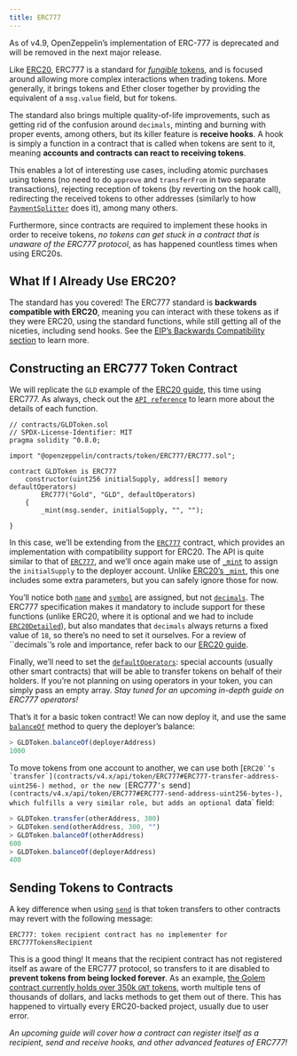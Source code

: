 ```yaml
---
title: ERC777
---
```


<Callout type='warn'>
As of v4.9, OpenZeppelin’s implementation of ERC-777 is deprecated and will be removed in the next major release.
</Callout>

Like [ERC20](erc20), ERC777 is a standard for [_fungible_ tokens](tokens#different-kinds-of-tokens), and is focused around allowing more complex interactions when trading tokens. More generally, it brings tokens and Ether closer together by providing the equivalent of a `msg.value` field, but for tokens.

The standard also brings multiple quality-of-life improvements, such as getting rid of the confusion around `decimals`, minting and burning with proper events, among others, but its killer feature is **receive hooks**. A hook is simply a function in a contract that is called when tokens are sent to it, meaning **accounts and contracts can react to receiving tokens**.

This enables a lot of interesting use cases, including atomic purchases using tokens (no need to do `approve` and `transferFrom` in two separate transactions), rejecting reception of tokens (by reverting on the hook call), redirecting the received tokens to other addresses (similarly to how [`PaymentSplitter`](api:payment#PaymentSplitter) does it), among many others.

Furthermore, since contracts are required to implement these hooks in order to receive tokens, _no tokens can get stuck in a contract that is unaware of the ERC777 protocol_, as has happened countless times when using ERC20s.

## What If I Already Use ERC20?

The standard has you covered! The ERC777 standard is **backwards compatible with ERC20**, meaning you can interact with these tokens as if they were ERC20, using the standard functions, while still getting all of the niceties, including send hooks. See the [EIP’s Backwards Compatibility section](https://eips.ethereum.org/EIPS/eip-777#backward-compatibility) to learn more.

## Constructing an ERC777 Token Contract

We will replicate the `GLD` example of the [ERC20 guide](erc20#constructing-an-erc20-token-contract), this time using ERC777. As always, check out the [`API reference`](contracts/v4.x/api/token/ERC777) to learn more about the details of each function.

```solidity
// contracts/GLDToken.sol
// SPDX-License-Identifier: MIT
pragma solidity ^0.8.0;

import "@openzeppelin/contracts/token/ERC777/ERC777.sol";

contract GLDToken is ERC777
    constructor(uint256 initialSupply, address[] memory defaultOperators)
        ERC777("Gold", "GLD", defaultOperators)
    {
        _mint(msg.sender, initialSupply, "", "");

}
```

In this case, we’ll be extending from the [`ERC777`](contracts/v4.x/api/token/ERC777#ERC777) contract, which provides an implementation with compatibility support for ERC20. The API is quite similar to that of [`ERC777`](contracts/v4.x/api/token/ERC777#ERC777), and we’ll once again make use of [`_mint`](contracts/v4.x/api/token/ERC777#ERC777-_mint-address-address-uint256-bytes-bytes-) to assign the `initialSupply` to the deployer account. Unlike [ERC20’s `_mint`](contracts/v4.x/api/token/ERC20#ERC20-_mint-address-uint256-), this one includes some extra parameters, but you can safely ignore those for now.

You’ll notice both [`name`](contracts/v4.x/api/token/ERC777#IERC777-name--) and [`symbol`](contracts/v4.x/api/token/ERC777#IERC777-symbol--) are assigned, but not [`decimals`](contracts/v4.x/api/token/ERC777#ERC777-decimals--). The ERC777 specification makes it mandatory to include support for these functions (unlike ERC20, where it is optional and we had to include [`ERC20Detailed`](contracts/v4.x/api/token/ERC20#ERC20Detailed)), but also mandates that `decimals` always returns a fixed value of `18`, so there’s no need to set it ourselves. For a review of ``decimals`’s role and importance, refer back to our [ERC20 guide](erc20#a-note-on-decimals).

Finally, we’ll need to set the [`defaultOperators`](contracts/v4.x/api/token/ERC777#IERC777-defaultOperators--): special accounts (usually other smart contracts) that will be able to transfer tokens on behalf of their holders. If you’re not planning on using operators in your token, you can simply pass an empty array. _Stay tuned for an upcoming in-depth guide on ERC777 operators!_

That’s it for a basic token contract! We can now deploy it, and use the same [`balanceOf`](contracts/v4.x/api/token/ERC777#IERC777-balanceOf-address-) method to query the deployer’s balance:

```javascript
> GLDToken.balanceOf(deployerAddress)
1000
```

To move tokens from one account to another, we can use both [``ERC20`’s `transfer`](contracts/v4.x/api/token/ERC777#ERC777-transfer-address-uint256-) method, or the new [``ERC777`’s `send`](contracts/v4.x/api/token/ERC777#ERC777-send-address-uint256-bytes-), which fulfills a very similar role, but adds an optional `data` field:

```javascript
> GLDToken.transfer(otherAddress, 300)
> GLDToken.send(otherAddress, 300, "")
> GLDToken.balanceOf(otherAddress)
600
> GLDToken.balanceOf(deployerAddress)
400
```

## Sending Tokens to Contracts

A key difference when using [`send`](contracts/v4.x/api/token/ERC777#ERC777-send-address-uint256-bytes-) is that token transfers to other contracts may revert with the following message:

```text
ERC777: token recipient contract has no implementer for ERC777TokensRecipient
```

This is a good thing! It means that the recipient contract has not registered itself as aware of the ERC777 protocol, so transfers to it are disabled to **prevent tokens from being locked forever**. As an example, [the Golem contract currently holds over 350k `GNT` tokens](https://etherscan.io/token/0xa74476443119A942dE498590Fe1f2454d7D4aC0d?a=0xa74476443119A942dE498590Fe1f2454d7D4aC0d), worth multiple tens of thousands of dollars, and lacks methods to get them out of there. This has happened to virtually every ERC20-backed project, usually due to user error.

_An upcoming guide will cover how a contract can register itself as a recipient, send and receive hooks, and other advanced features of ERC777!_
